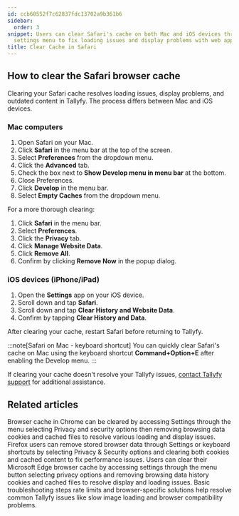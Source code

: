 ```yaml
---
id: ccb60552f7c62837fdc13702a9b361b6
sidebar:
  order: 3
snippet: Users can clear Safari's cache on both Mac and iOS devices through the browser
  settings menu to fix loading issues and display problems with web applications.
title: Clear Cache in Safari
---
```


## How to clear the Safari browser cache

Clearing your Safari cache resolves loading issues, display problems, and outdated content in Tallyfy. The process differs between Mac and iOS devices.

### Mac computers

1. Open Safari on your Mac.
2. Click **Safari** in the menu bar at the top of the screen.
3. Select **Preferences** from the dropdown menu.
4. Click the **Advanced** tab.
5. Check the box next to **Show Develop menu in menu bar** at the bottom.
6. Close Preferences.
7. Click **Develop** in the menu bar.
8. Select **Empty Caches** from the dropdown menu.

For a more thorough clearing:

1. Click **Safari** in the menu bar.
2. Select **Preferences**.
3. Click the **Privacy** tab.
4. Click **Manage Website Data**.
5. Click **Remove All**.
6. Confirm by clicking **Remove Now** in the popup dialog.

### iOS devices (iPhone/iPad)

1. Open the **Settings** app on your iOS device.
2. Scroll down and tap **Safari**.
3. Scroll down and tap **Clear History and Website Data**.
4. Confirm by tapping **Clear History and Data**.

After clearing your cache, restart Safari before returning to Tallyfy.

:::note[Safari on Mac - keyboard shortcut]
You can quickly clear Safari's cache on Mac using the keyboard shortcut **Command+Option+E** after enabling the Develop menu.
:::

If clearing your cache doesn't resolve your Tallyfy issues, [contact Tallyfy support](https://tallyfy.com/contact-us/) for additional assistance.


## Related articles
<CardGrid>
<LinkTitleCard header="<b>Troubleshooting > Clear Cache in Chrome</b>" href="/products/pro/miscellaneous/troubleshooting/clear-cache-chrome/" > Browser cache in Chrome can be cleared by accessing Settings through the menu selecting Privacy and security options then removing browsing data cookies and cached files to resolve various loading and display issues. </LinkTitleCard>
<LinkTitleCard header="<b>Troubleshooting > Clear Cache in Firefox</b>" href="/products/pro/miscellaneous/troubleshooting/clear-cache-firefox/" > Firefox users can remove stored browser data through Settings or keyboard shortcuts by selecting Privacy & Security options and clearing both cookies and cached content to fix performance issues. </LinkTitleCard>
<LinkTitleCard header="<b>Troubleshooting > Clear Cache in Edge</b>" href="/products/pro/miscellaneous/troubleshooting/clear-cache-edge/" > Users can clear their Microsoft Edge browser cache by accessing settings through the menu button selecting privacy options and removing browsing data history cookies and cached files to resolve display and loading issues. </LinkTitleCard>
<LinkTitleCard header="<b>Miscellaneous > Troubleshooting</b>" href="/products/pro/miscellaneous/troubleshooting/" > Basic troubleshooting steps rate limits and browser-specific solutions help resolve common Tallyfy issues like slow image loading and browser compatibility problems. </LinkTitleCard>
</CardGrid>
